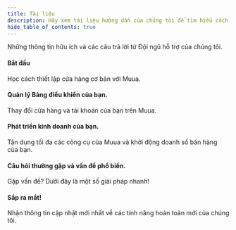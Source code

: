 ```yaml
---
title: Tài liệu
description: Hãy xem tài liệu hướng dẫn của chúng tôi để tìm hiểu cách triển khai giải pháp bán hàng đáng tin cậy dành cho doanh nghiệp một cách dễ dàng.
hide_table_of_contents: true
---
```



Những thông tin hữu ích và các câu trả lời từ Đội ngũ hỗ trợ của chúng tôi.

<div className="container" style={{ padding: 0 }}>
  <div className="row is-multiline">
    <div className="col col--6 margin-bottom--sm">
      <Link
        className="card"
        to="/docs/batdau/overview"
        style={{ height: '100%' }}
      >
        <div className="card__body">
          <h4>Bắt đầu</h4>
          <p>Học cách thiết lập cửa hàng cơ bản với Muua.</p>
        </div>
      </Link>
    </div>
    <div className="col col--6 margin-bottom--sm">
      <Link
        className="card"
        to="/docs/directory-sync/overview"
        style={{ height: '100%' }}
      >
        <div className="card__body">
          <h4>Quản lý Bảng điều khiển của bạn.</h4>
          <p>Thay đổi cửa hàng và tài khoản của bạn trên Muua.</p>
        </div>
      </Link>
    </div>
  </div>
  <div className="row is-multiline">
    <div className="col col--6">
      <Link
        className="card"
        to="/docs/retraced/overview"
        style={{ height: '100%' }}
      >
        <div className="card__body">
          <h4>Phát triển kinh doanh của bạn.</h4>
          <p>
            Tận dụng tối đa các công cụ của Muua và khởi động doanh số bán hàng
            của bạn.
          </p>
        </div>
      </Link>
    </div>
    <div className="col col--6 margin-bottom--sm">
      <Link
        className="card"
        to="/docs/admin-portal/overview"
        style={{ height: '100%' }}
      >
        <div className="card__body">
          <h4>Câu hỏi thường gặp và vấn đề phổ biến.</h4>
          <p>Gặp vấn đề? Dưới đây là một số giải pháp nhanh!</p>
        </div>
      </Link>
    </div>
    <div className="col col--6 margin-bottom--sm">
      <Link
        className="card"
        to="/docs/admin-portal/overview"
        style={{ height: '100%' }}
      >
        <div className="card__body">
          <h4>Sắp ra mắt!</h4>
          <p>
            Nhận thông tin cập nhật mới nhất về các tính năng hoàn toàn mới của
            chúng tôi.
          </p>
        </div>
      </Link>
    </div>
  </div>
</div>
